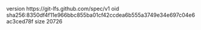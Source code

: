 version https://git-lfs.github.com/spec/v1
oid sha256:8350df4f11e966bbc855ba01cf42ccdea6b555a3749e34e697c04e6ac3ced78f
size 20726
